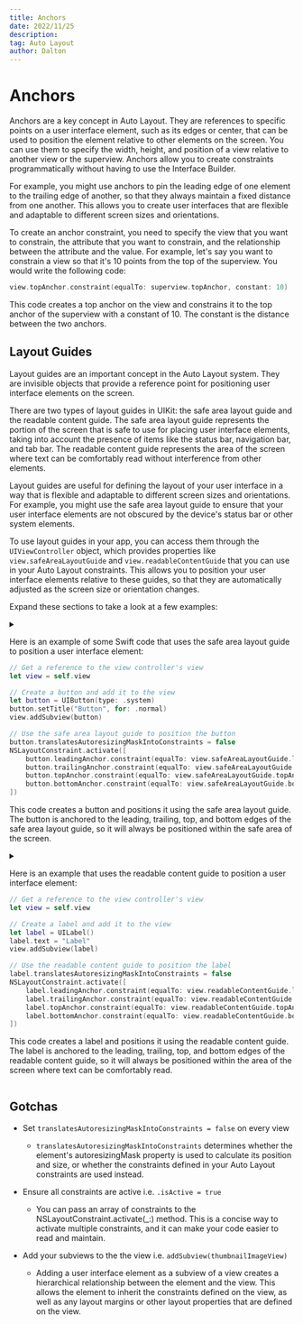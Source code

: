```yaml
---
title: Anchors
date: 2022/11/25
description: 
tag: Auto Layout
author: Dalton
---
```


# Anchors

Anchors are a key concept in Auto Layout. They are references to specific points on a user interface element, such as its edges or center, that can be used to position the element relative to other elements on the screen. You can use them to specify the width, height, and position of a view relative to another view or the superview. Anchors allow you to create constraints programmatically without having to use the Interface Builder.

For example, you might use anchors to pin the leading edge of one element to the trailing edge of another, so that they always maintain a fixed distance from one another. This allows you to create user interfaces that are flexible and adaptable to different screen sizes and orientations.

To create an anchor constraint, you need to specify the view that you want to constrain, the attribute that you want to constrain, and the relationship between the attribute and the value. For example, let's say you want to constrain a view so that it's 10 points from the top of the superview. You would write the following code:

```swift
view.topAnchor.constraint(equalTo: superview.topAnchor, constant: 10)
```

This code creates a top anchor on the view and constrains it to the top anchor of the superview with a constant of 10. The constant is the distance between the two anchors.

## Layout Guides

Layout guides are an important concept in the Auto Layout system. They are invisible objects that provide a reference point for positioning user interface elements on the screen.

There are two types of layout guides in UIKit: the safe area layout guide and the readable content guide. The safe area layout guide represents the portion of the screen that is safe to use for placing user interface elements, taking into account the presence of items like the status bar, navigation bar, and tab bar. The readable content guide represents the area of the screen where text can be comfortably read without interference from other elements.

Layout guides are useful for defining the layout of your user interface in a way that is flexible and adaptable to different screen sizes and orientations. For example, you might use the safe area layout guide to ensure that your user interface elements are not obscured by the device's status bar or other system elements.

To use layout guides in your app, you can access them through the `UIViewController` object, which provides properties like `view.safeAreaLayoutGuide` and `view.readableContentGuide` that you can use in your Auto Layout constraints. This allows you to position your user interface elements relative to these guides, so that they are automatically adjusted as the screen size or orientation changes.

Expand these sections to take a look at a few examples:
<details>
    <summary Safe Area Layout Guide />

Here is an example of some Swift code that uses the safe area layout guide to position a user interface element:
```swift
// Get a reference to the view controller's view
let view = self.view

// Create a button and add it to the view
let button = UIButton(type: .system)
button.setTitle("Button", for: .normal)
view.addSubview(button)

// Use the safe area layout guide to position the button
button.translatesAutoresizingMaskIntoConstraints = false
NSLayoutConstraint.activate([
    button.leadingAnchor.constraint(equalTo: view.safeAreaLayoutGuide.leadingAnchor),
    button.trailingAnchor.constraint(equalTo: view.safeAreaLayoutGuide.trailingAnchor),
    button.topAnchor.constraint(equalTo: view.safeAreaLayoutGuide.topAnchor),
    button.bottomAnchor.constraint(equalTo: view.safeAreaLayoutGuide.bottomAnchor)
])
```

This code creates a button and positions it using the safe area layout guide. The button is anchored to the leading, trailing, top, and bottom edges of the safe area layout guide, so it will always be positioned within the safe area of the screen.
</details>

<details>
    <summary Readable Content />

Here is an example that uses the readable content guide to position a user interface element:
```swift
// Get a reference to the view controller's view
let view = self.view

// Create a label and add it to the view
let label = UILabel()
label.text = "Label"
view.addSubview(label)

// Use the readable content guide to position the label
label.translatesAutoresizingMaskIntoConstraints = false
NSLayoutConstraint.activate([
    label.leadingAnchor.constraint(equalTo: view.readableContentGuide.leadingAnchor),
    label.trailingAnchor.constraint(equalTo: view.readableContentGuide.trailingAnchor),
    label.topAnchor.constraint(equalTo: view.readableContentGuide.topAnchor),
    label.bottomAnchor.constraint(equalTo: view.readableContentGuide.bottomAnchor)
])
```

This code creates a label and positions it using the readable content guide. The label is anchored to the leading, trailing, top, and bottom edges of the readable content guide, so it will always be positioned within the area of the screen where text can be comfortably read.
</details>

## Gotchas

* Set `translatesAutoresizingMaskIntoConstraints = false` on every view
     * `translatesAutoresizingMaskIntoConstraints` determines whether the element's autoresizingMask property is used to calculate its position and size, or whether the constraints defined in your Auto Layout constraints are used instead.

* Ensure all constraints are active i.e. `.isActive = true`
     * You can pass an array of constraints to the NSLayoutConstraint.activate(_:) method. This is a concise way to activate multiple constraints, and it can make your code easier to read and maintain.

* Add your subviews to the the view i.e. `addSubview(thumbnailImageView)`
     * Adding a user interface element as a subview of a view creates a hierarchical relationship between the element and the view. This allows the element to inherit the constraints defined on the view, as well as any layout margins or other layout properties that are defined on the view.
